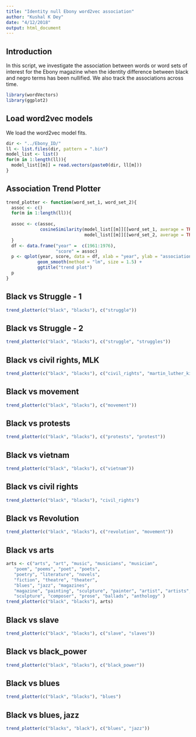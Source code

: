 ```yaml
---
title: "Identity null Ebony word2vec association"
author: "Kushal K Dey"
date: "4/12/2018"
output: html_document
---
```


## Introduction

In this script, we investigate the association between words or word sets of
interest for the Ebony magazine when the identity difference between
black and negro terms has been nullified. We also track the associations across time.

```r
library(wordVectors)
library(ggplot2)
```

## Load word2vec models

We load the word2vec model fits.

```r
dir <- "../Ebony_ID/"
ll <- list.files(dir, pattern = ".bin")
model_list <- list()
for(m in 1:length(ll)){
  model_list[[m]] = read.vectors(paste0(dir, ll[m]))
}
```


## Association Trend Plotter 

```r
trend_plotter <- function(word_set_1, word_set_2){
  assoc <- c()
  for(m in 1:length(ll)){
  
  assoc <- c(assoc, 
             cosineSimilarity(model_list[[m]][[word_set_1, average = TRUE]], 
                              model_list[[m]][[word_set_2, average = TRUE]]))
  }
  df <- data.frame("year" =  c(1961:1976),
                   "score" = assoc)
  p <- qplot(year, score, data = df, xlab = "year", ylab = "association score") +  
            geom_smooth(method = "lm", size = 1.5) +
            ggtitle("trend plot")
  p
}
```


##  Black vs Struggle - 1

```r
trend_plotter(c("black", "blacks"), c("struggle"))
```


##  Black vs Struggle - 2

```r
trend_plotter(c("black", "blacks"), c("struggle", "struggles"))
```

##  Black vs civil rights, MLK

```r
trend_plotter(c("black", "blacks"), c("civil_rights", "martin_luther_king"))
```

##  Black vs movement 

```r
trend_plotter(c("black", "blacks"), c("movement"))
```

##  Black vs protests 

```r
trend_plotter(c("black", "blacks"), c("protests", "protest"))
```

##  Black vs vietnam

```r
trend_plotter(c("black", "blacks"), c("vietnam"))
```


##  Black vs civil rights

```r
trend_plotter(c("black", "blacks"), "civil_rights")
```


## Black vs Revolution 

```r
trend_plotter(c("black", "blacks"), c("revolution", "movement"))
```


## Black vs arts

```r
arts <- c("arts", "art", "music", "musicians", "musician",
   "poem", "poems", "poet", "poets",
   "poetry", "literature", "novels",
   "fiction", "theatre", "theater",
   "blues", "jazz", "magazines",
   "magazine", "painting", "sculpture", "painter", "artist", "artists",
   "sculpture", "composer", "prose", "ballads", "anthology" )
trend_plotter(c("black", "blacks"), arts)
```

## Black vs slave

```r
trend_plotter(c("black", "blacks"), c("slave", "slaves"))
```

## Black vs black_power

```r
trend_plotter(c("black", "blacks"), c("black_power"))
```

## Black vs blues

```r
trend_plotter(c("black", "blacks"), "blues")
```

## Black vs blues, jazz

```r
trend_plotter(c("blacks", "black"), c("blues", "jazz"))
```
